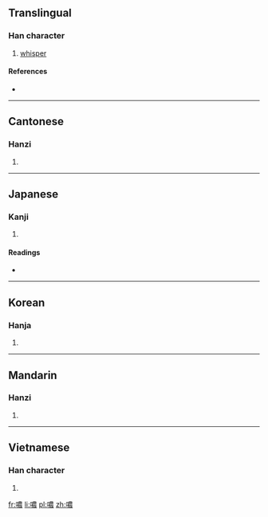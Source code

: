 {{also|哝}}
==Translingual==

===Han character===
{{Han char|rn=30|rad=口|as=13|sn=16|four=6503<sub>2</sub>|canj=口廿田女 (RTWV)|ids=⿰[[口]][[農]]}}

# [[whisper]]

====References====
* {{Han ref|kx=0209.340|dkj=04368|dj=0432.180|hdz=10691.070|uh=5665|ud=22117|bh=BEBA|bd=48826}}

----

==Cantonese==

===Hanzi===
{{yue-hanzi|jyut=|y=nung4|sim=哝}}

# {{defn|lang=yue|sort=口13}}

----

==Japanese==

===Kanji===
{{ja-kanji|grade=|rs=口13}}

# {{defn|lang=ja|sort=口13}}

====Readings====
* {{ja-readings|on=[[どう]] (dō), [[ぬ]] (nu), [[だう]] (dau), [[にょう]] (nyō)|kun=[[ささやく]] (sasayaku)}}

----

==Korean==

===Hanja===
{{ko-hanja|hangeul=농|rv=nong|mr=nong}}

# {{defn|lang=ko|sort=口13}}

----

==Mandarin==

===Hanzi===
{{cmn-hanzi|sim=哝|pin=[[nóng]] ([[nong2]])|wg=nung<sup>2</sup>}}

# {{defn|lang=cmn|sort=口13}}

----

==Vietnamese==

===Han character===
{{vi-hantu|[[nũng]]|rs=口13}}

# {{defn|lang=vi|sort=口13}}

[[fr:噥]]
[[li:噥]]
[[pl:噥]]
[[zh:噥]]